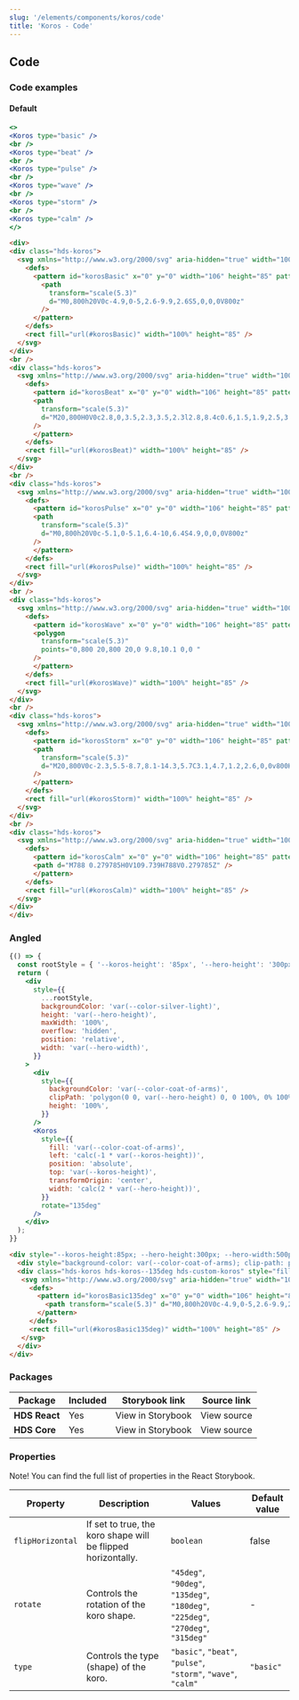 ```yaml
---
slug: '/elements/components/koros/code'
title: 'Koros - Code'
---
```



## Code

### Code examples 

#### Default
<Playground>

```jsx
<>
<Koros type="basic" />
<br />
<Koros type="beat" />
<br />
<Koros type="pulse" />
<br />
<Koros type="wave" />
<br />
<Koros type="storm" />
<br />
<Koros type="calm" />
</>
```

```html
<div>
<div class="hds-koros">
  <svg xmlns="http://www.w3.org/2000/svg" aria-hidden="true" width="100%" height="85">
    <defs>
      <pattern id="korosBasic" x="0" y="0" width="106" height="85" patternUnits="userSpaceOnUse">
        <path
          transform="scale(5.3)"
          d="M0,800h20V0c-4.9,0-5,2.6-9.9,2.6S5,0,0,0V800z"
        />
      </pattern>
    </defs>
    <rect fill="url(#korosBasic)" width="100%" height="85" />
  </svg>
</div>
<br />
<div class="hds-koros">
  <svg xmlns="http://www.w3.org/2000/svg" aria-hidden="true" width="100%" height="85">
    <defs>
      <pattern id="korosBeat" x="0" y="0" width="106" height="85" patternUnits="userSpaceOnUse">
      <path
        transform="scale(5.3)"
        d="M20,800H0V0c2.8,0,3.5,2.3,3.5,2.3l2.8,8.4c0.6,1.5,1.9,2.5,3.6,2.5c2.8,0,3.6-2.5,3.6-2.5s2.8-8.1,2.8-8.2 C17,1,18.3,0,20,0V800z"
      />
      </pattern>
    </defs>
    <rect fill="url(#korosBeat)" width="100%" height="85" />
  </svg>
</div>
<br />
<div class="hds-koros">
  <svg xmlns="http://www.w3.org/2000/svg" aria-hidden="true" width="100%" height="85">
    <defs>
      <pattern id="korosPulse" x="0" y="0" width="106" height="85" patternUnits="userSpaceOnUse">
      <path
        transform="scale(5.3)"
        d="M0,800h20V0c-5.1,0-5.1,6.4-10,6.4S4.9,0,0,0V800z"
      />
      </pattern>
    </defs>
    <rect fill="url(#korosPulse)" width="100%" height="85" />
  </svg>
</div>
<br />
<div class="hds-koros">
  <svg xmlns="http://www.w3.org/2000/svg" aria-hidden="true" width="100%" height="85">
    <defs>
      <pattern id="korosWave" x="0" y="0" width="106" height="85" patternUnits="userSpaceOnUse">
      <polygon
        transform="scale(5.3)"
        points="0,800 20,800 20,0 9.8,10.1 0,0 "
      />
      </pattern>
    </defs>
    <rect fill="url(#korosWave)" width="100%" height="85" />
  </svg>
</div>
<br />
<div class="hds-koros">
  <svg xmlns="http://www.w3.org/2000/svg" aria-hidden="true" width="100%" height="85">
    <defs>
      <pattern id="korosStorm" x="0" y="0" width="106" height="85" patternUnits="userSpaceOnUse">
      <path
        transform="scale(5.3)"
        d="M20,800V0c-2.3,5.5-8.7,8.1-14.3,5.7C3.1,4.7,1.2,2.6,0,0v800H20z"
      />
      </pattern>
    </defs>
    <rect fill="url(#korosStorm)" width="100%" height="85" />
  </svg>
</div>
<br />
<div class="hds-koros">
  <svg xmlns="http://www.w3.org/2000/svg" aria-hidden="true" width="100%" height="85">
    <defs>
      <pattern id="korosCalm" x="0" y="0" width="106" height="85" patternUnits="userSpaceOnUse">
      <path d="M788 0.279785H0V109.739H788V0.279785Z" />
      </pattern>
    </defs>
    <rect fill="url(#korosCalm)" width="100%" height="85" />
  </svg>
</div>
</div>
```

</Playground>

### Angled
<Playground>

```jsx
{() => {
  const rootStyle = { '--koros-height': '85px', '--hero-height': '300px', '--hero-width': '100%' };
  return (
    <div
      style={{
        ...rootStyle,
        backgroundColor: 'var(--color-silver-light)',
        height: 'var(--hero-height)',
        maxWidth: '100%',
        overflow: 'hidden',
        position: 'relative',
        width: 'var(--hero-width)',
      }}
    >
      <div
        style={{
          backgroundColor: 'var(--color-coat-of-arms)',
          clipPath: 'polygon(0 0, var(--hero-height) 0, 0 100%, 0% 100%)',
          height: '100%',
        }}
      />
      <Koros
        style={{
          fill: 'var(--color-coat-of-arms)',
          left: 'calc(-1 * var(--koros-height))',
          position: 'absolute',
          top: 'var(--koros-height)',
          transformOrigin: 'center',
          width: 'calc(2 * var(--hero-height))',
        }}
        rotate="135deg"
      />
    </div>
  );
}}
```

```html
<div style="--koros-height:85px; --hero-height:300px; --hero-width:500px; background-color: var(--color-silver-light); height: var(--hero-height); max-width: 100%; overflow: hidden; position: relative; width: var(--hero-width);">
  <div style="background-color: var(--color-coat-of-arms); clip-path: polygon(0 0, var(--hero-height) 0, 0 100%, 0% 100%); height: 100%;"></div>
  <div class="hds-koros hds-koros--135deg hds-custom-koros" style="fill: var(--color-coat-of-arms); left: calc(-1 * var(--koros-height)); position: absolute; top: var(--koros-height); transform-origin: center center; width: calc(2 * var(--hero-height)); transform: rotate(135deg) translateZ(0px);">
   <svg xmlns="http://www.w3.org/2000/svg" aria-hidden="true" width="100%" height="85">
     <defs>
       <pattern id="korosBasic135deg" x="0" y="0" width="106" height="85" patternUnits="userSpaceOnUse">
         <path transform="scale(5.3)" d="M0,800h20V0c-4.9,0-5,2.6-9.9,2.6S5,0,0,0V800z" />
       </pattern>
     </defs>
     <rect fill="url(#korosBasic135deg)" width="100%" height="85" />
   </svg>
  </div>
</div>
```

</Playground>

### Packages
| Package           | Included                      | Storybook link                                                                                                                      | Source link   |
| ----------------- | ----------------------------- | ----------------------------------------------------------------------------------------------------------------------------------- | ------------- |
| **HDS React**     | <IconCheckCircleFill /> Yes   | <Link size="M" external href="/storybook/core/?path=/story/components-koros--basic">View in Storybook</Link> | <Link size="M" external href="https://github.com/City-of-Helsinki/helsinki-design-system/tree/master/packages/react/src/components/koros">View source</Link> |
| **HDS Core**      | <IconCheckCircleFill /> Yes     | <Link size="M" external href="/storybook/react/?path=/docs/components-koros--basic">View in Storybook</Link> | <Link size="M" external href="https://github.com/City-of-Helsinki/helsinki-design-system/tree/master/packages/core/src/components/koros">View source</Link> |

### Properties
Note! You can find the full list of properties in the <Link size="M" href="/storybook/react/?path=/docs/components-koros--basic" external>React Storybook.</Link>

| Property         | Description                                                  | Values                                                                           | Default value |
| ---------------- | ------------------------------------------------------------ | -------------------------------------------------------------------------------- | ------------- |
| `flipHorizontal` | If set to true, the koro shape will be flipped horizontally. | `boolean`                                                                        | false         |
| `rotate`         | Controls the rotation of the koro shape.                     | `"45deg"`, `"90deg"`, `"135deg"`, `"180deg"`, `"225deg"`, `"270deg"`, `"315deg"` | -             |
| `type`           | Controls the type (shape) of the koro.                       | `"basic"`, `"beat"`, `"pulse"`, `"storm"`, `"wave"`, `"calm"`                    | `"basic"`     |

